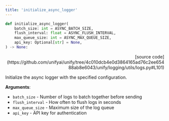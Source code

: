 ```yaml
---
title: 'initialize_async_logger'
---
```


```python
def initialize_async_logger(
    batch_size: int = ASYNC_BATCH_SIZE,
    flush_interval: float = ASYNC_FLUSH_INTERVAL,
    max_queue_size: int = ASYNC_MAX_QUEUE_SIZE,
    api_key: Optional[str] = None,
) -> None:
```

<p align="right">[source code](https://github.com/unifyai/unify/tree/4c010dcb4e0d3864165ad76c2ee65488ab8e6043/unify/logging/utils/logs.py#L101)</p>

Initialize the async logger with the specified configuration.

**Arguments**:

- `batch_size` - Number of logs to batch together before sending
- `flush_interval` - How often to flush logs in seconds
- `max_queue_size` - Maximum size of the log queue
- `api_key` - API key for authentication